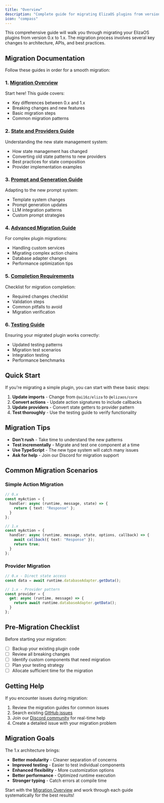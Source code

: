 ```yaml
---
title: "Overview"
description: "Complete guide for migrating ElizaOS plugins from version 0.x to 1.x"
icon: "compass"
---
```


This comprehensive guide will walk you through migrating your ElizaOS plugins from version 0.x to 1.x. The migration process involves several key changes to architecture, APIs, and best practices.

## Migration Documentation

Follow these guides in order for a smooth migration:

### 1. [Migration Overview](./migration-guide)
Start here! This guide covers:
- Key differences between 0.x and 1.x
- Breaking changes and new features
- Basic migration steps
- Common migration patterns

### 2. [State and Providers Guide](./state-and-providers-guide)
Understanding the new state management system:
- How state management has changed
- Converting old state patterns to new providers
- Best practices for state composition
- Provider implementation examples

### 3. [Prompt and Generation Guide](./prompt-and-generation-guide)
Adapting to the new prompt system:
- Template system changes
- Prompt generation updates
- LLM integration patterns
- Custom prompt strategies

### 4. [Advanced Migration Guide](./advanced-migration-guide)
For complex plugin migrations:
- Handling custom services
- Migrating complex action chains
- Database adapter changes
- Performance optimization tips

### 5. [Completion Requirements](./completion-requirements)
Checklist for migration completion:
- Required changes checklist
- Validation steps
- Common pitfalls to avoid
- Migration verification

### 6. [Testing Guide](./testing-guide)
Ensuring your migrated plugin works correctly:
- Updated testing patterns
- Migration test scenarios
- Integration testing
- Performance benchmarks

## Quick Start

If you're migrating a simple plugin, you can start with these basic steps:

1. **Update imports** - Change from `@ai16z/eliza` to `@elizaos/core`
2. **Convert actions** - Update action signatures to include callbacks
3. **Update providers** - Convert state getters to provider pattern
4. **Test thoroughly** - Use the testing guide to verify functionality

## Migration Tips

- **Don't rush** - Take time to understand the new patterns
- **Test incrementally** - Migrate and test one component at a time
- **Use TypeScript** - The new type system will catch many issues
- **Ask for help** - Join our Discord for migration support

## Common Migration Scenarios

### Simple Action Migration
```typescript
// 0.x
const myAction = {
  handler: async (runtime, message, state) => {
    return { text: "Response" };
  }
};

// 1.x
const myAction = {
  handler: async (runtime, message, state, options, callback) => {
    await callback({ text: "Response" });
    return true;
  }
};
```

### Provider Migration
```typescript
// 0.x - Direct state access
const data = await runtime.databaseAdapter.getData();

// 1.x - Provider pattern
const provider = {
  get: async (runtime, message) => {
    return await runtime.databaseAdapter.getData();
  }
};
```

## Pre-Migration Checklist

Before starting your migration:

- [ ] Backup your existing plugin code
- [ ] Review all breaking changes
- [ ] Identify custom components that need migration
- [ ] Plan your testing strategy
- [ ] Allocate sufficient time for the migration

## Getting Help

If you encounter issues during migration:

1. Review the migration guides for common issues
2. Search existing [GitHub issues](https://github.com/elizaos/eliza/issues)
3. Join our [Discord community](https://discord.gg/ai16z) for real-time help
4. Create a detailed issue with your migration problem

## Migration Goals

The 1.x architecture brings:

- **Better modularity** - Cleaner separation of concerns
- **Improved testing** - Easier to test individual components
- **Enhanced flexibility** - More customization options
- **Better performance** - Optimized runtime execution
- **Stronger typing** - Catch errors at compile time

Start with the [Migration Overview](./migration-guide) and work through each guide systematically for the best results! 